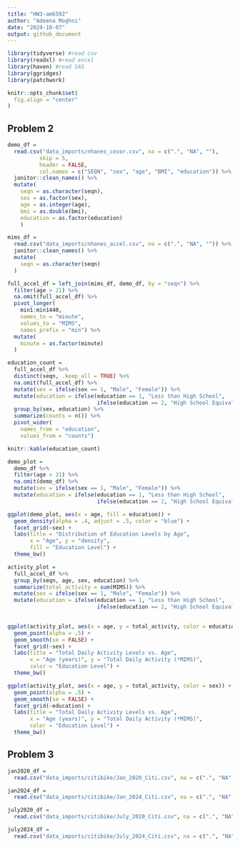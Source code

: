 ```yaml
---
title: "HW3-am6592"
author: "Adeena Moghni"
date: "2024-10-07"
output: github_document
---
```


```r
library(tidyverse) #read csv
library(readxl) #read excel
library(haven) #read SAS
library(ggridges)
library(patchwork)

knitr::opts_chunk$set(
  fig.align = "center"
)
```

## Problem 2

```r
demo_df = 
  read.csv("data_imports/nhanes_covar.csv", na = c(".", "NA", ""),
          skip = 5,
          header = FALSE, 
          col.names = c("SEQN", "sex", "age", "BMI", "education")) %>% 
  janitor::clean_names() %>% 
  mutate(
    seqn = as.character(seqn),
    sex = as.factor(sex),
    age = as.integer(age),
    bmi = as.double(bmi),
    education = as.factor(education)
    )

mims_df = 
  read.csv("data_imports/nhanes_accel.csv", na = c(".", "NA", "")) %>% 
  janitor::clean_names() %>% 
  mutate(
    seqn = as.character(seqn)
  )

full_accel_df = left_join(mims_df, demo_df, by = "seqn") %>% 
  filter(age > 21) %>% 
  na.omit(full_accel_df) %>% 
  pivot_longer(
    min1:min1440,
    names_to = "minute", 
    values_to = "MIMS",
    names_prefix = "min") %>%  
  mutate(
    minute = as.factor(minute)
  )
```

```r
education_count =
  full_accel_df %>% 
  distinct(seqn, .keep_all = TRUE) %>% 
  na.omit(full_accel_df) %>% 
  mutate(sex = ifelse(sex == 1, "Male", "Female")) %>% 
  mutate(education = ifelse(education == 1, "Less than High School",
                            ifelse(education == 2, "High School Equivalent", "More than High School"))) %>% 
  group_by(sex, education) %>% 
  summarize(counts = n()) %>% 
  pivot_wider(
    names_from = "education", 
    values_from = "counts")

knitr::kable(education_count)
```

```r
demo_plot = 
  demo_df %>% 
  filter(age > 21) %>%
  na.omit(demo_df) %>% 
  mutate(sex = ifelse(sex == 1, "Male", "Female")) %>% 
  mutate(education = ifelse(education == 1, "Less than High School",
                            ifelse(education == 2, "High School Equivalent", "More than High School")))

ggplot(demo_plot, aes(x = age, fill = education)) +
  geom_density(alpha = .4, adjust = .5, color = "blue") +
  facet_grid(~sex) +
  labs(title = "Distribution of Education Levels by Age",
       x = "Age", y = "density",
       fill = "Education Level") +
  theme_bw()
```

```r
activity_plot = 
  full_accel_df %>%
  group_by(seqn, age, sex, education) %>% 
  summarize(total_activity = sum(MIMS)) %>% 
  mutate(sex = ifelse(sex == 1, "Male", "Female")) %>% 
  mutate(education = ifelse(education == 1, "Less than High School",
                            ifelse(education == 2, "High School Equivalent", "More than High School")))
         

ggplot(activity_plot, aes(x = age, y = total_activity, color = education)) +
  geom_point(alpha = .5) +
  geom_smooth(se = FALSE) +
  facet_grid(~sex) +
  labs(title = "Total Daily Activity Levels vs. Age",
       x = "Age (years)", y = "Total Daily Activity (*MIMS)",
       color = "Education Level") +
  theme_bw()
```

```r
ggplot(activity_plot, aes(x = age, y = total_activity, color = sex)) +
  geom_point(alpha = .5) +
  geom_smooth(se = FALSE) +
  facet_grid(~education) +
  labs(title = "Total Daily Activity Levels vs. Age",
       x = "Age (years)", y = "Total Daily Activity (*MIMS)",
       color = "Education Level") +
  theme_bw()
```

## Problem 3
```r
jan2020_df = 
  read.csv("data_imports/citibike/Jan_2020_Citi.csv", na = c(".", "NA", ""))

jan2024_df = 
  read.csv("data_imports/citibike/Jan_2024_Citi.csv", na = c(".", "NA", ""))

july2020_df = 
  read.csv("data_imports/citibike/July_2020_Citi.csv", na = c(".", "NA", ""))

july2024_df = 
  read.csv("data_imports/citibike/July_2024_Citi.csv", na = c(".", "NA", ""))
```



